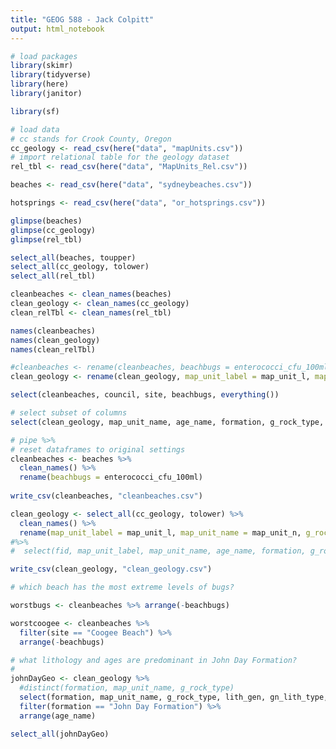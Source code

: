 ```yaml
---
title: "GEOG 588 - Jack Colpitt"
output: html_notebook
---
```



```r
# load packages 
library(skimr)
library(tidyverse)
library(here)
library(janitor)

library(sf)
```

```r
# load data
# cc stands for Crook County, Oregon
cc_geology <- read_csv(here("data", "mapUnits.csv"))
# import relational table for the geology dataset
rel_tbl <- read_csv(here("data", "MapUnits_Rel.csv"))

beaches <- read_csv(here("data", "sydneybeaches.csv"))

hotsprings <- read_csv(here("data", "or_hotsprings.csv"))
```
```r
glimpse(beaches)
glimpse(cc_geology)
glimpse(rel_tbl)
```

```r
select_all(beaches, toupper)
select_all(cc_geology, tolower)
select_all(rel_tbl)
```


```r
cleanbeaches <- clean_names(beaches)
clean_geology <- clean_names(cc_geology)
clean_relTbl <- clean_names(rel_tbl)
```
```r
names(cleanbeaches)
names(clean_geology)
names(clean_relTbl)
```
```r
#cleanbeaches <- rename(cleanbeaches, beachbugs = enterococci_cfu_100ml)
clean_geology <- rename(clean_geology, map_unit_label = map_unit_l, map_unit_name = map_unit_n, g_rock_type = g_rock_typ)
```


```r
select(cleanbeaches, council, site, beachbugs, everything())
```


```r
# select subset of columns
select(clean_geology, map_unit_name, age_name, formation, g_rock_type, lth_rk_typ, lith_gen_u)
```

```r
# pipe %>%
# reset dataframes to original settings
cleanbeaches <- beaches %>%
  clean_names() %>%
  rename(beachbugs = enterococci_cfu_100ml) 
  
write_csv(cleanbeaches, "cleanbeaches.csv")
```
```r
clean_geology <- select_all(cc_geology, tolower) %>%
  clean_names() %>%
  rename(map_unit_label = map_unit_l, map_unit_name = map_unit_n, g_rock_type = g_rock_typ, lith_gen = lith_gen_u, grain_size = cr_grn_siz, gn_lith_type = gn_lith_ty) 
#%>%
#  select(fid, map_unit_label, map_unit_name, age_name, formation, g_rock_type, lith_gen, lth_rk_typ, gn_lith_type)

write_csv(clean_geology, "clean_geology.csv")
```
```r
# which beach has the most extreme levels of bugs?

worstbugs <- cleanbeaches %>% arrange(-beachbugs)

worstcoogee <- cleanbeaches %>% 
  filter(site == "Coogee Beach") %>%
  arrange(-beachbugs)
```
```r
# what lithology and ages are predominant in John Day Formation?
# 
johnDayGeo <- clean_geology %>%
  #distinct(formation, map_unit_name, g_rock_type)
  select(formation, map_unit_name, g_rock_type, lith_gen, gn_lith_type, age_name) %>%
  filter(formation == "John Day Formation") %>%
  arrange(age_name)

select_all(johnDayGeo)
```



